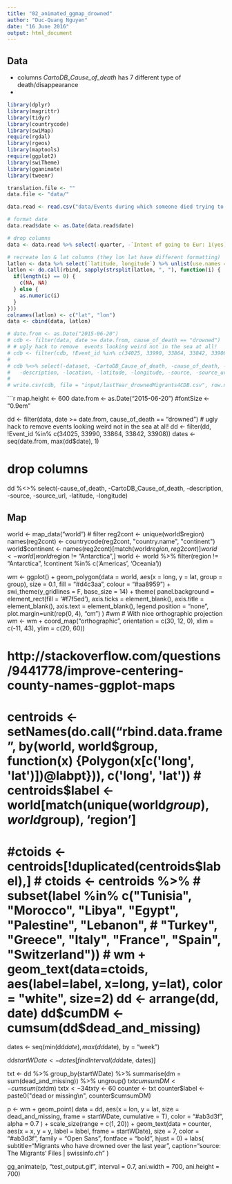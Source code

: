 ```yaml
---
title: "02_animated_ggmap_drowned"
author: "Duc-Quang Nguyen"
date: "16 June 2016"
output: html_document
---
```


## Data

* columns *CartoDB_Cause_of_death* has 7 different type of death/disappearance
* 

```r
library(dplyr)
library(magrittr)
library(tidyr)
library(countrycode)
library(swiMap)
require(rgdal)
library(rgeos)
library(maptools)
require(ggplot2)
library(swiTheme)
library(gganimate)
library(tweenr)

translation.file <- ""
data.file <- "data/"
```

```r
data.read <- read.csv("data/Events during which someone died trying to reach or stay in Europe - Events.csv", stringsAsFactors = F, check.names = F)

# format date
data.read$date <- as.Date(data.read$date)

# drop columns
data <- data.read %>% select(-quarter, -`Intent of going to Eur: 1(yes) 0(not confirmed)`, -`Somme Dedoublement`, -`name`)

# recreate lon & lat columns (they lon lat have different formatting)
latlon <- data %>% select(`latitude, longitude`) %>% unlist(use.names = F)
latlon <- do.call(rbind, sapply(strsplit(latlon, ", "), function(i) {
  if(length(i) == 0) {
    c(NA, NA)
  } else {
    as.numeric(i)
  }
}))
colnames(latlon) <- c("lat", "lon")
data <- cbind(data, latlon)

```

```r
# date.from <- as.Date("2015-06-20")
# cdb <- filter(data, date >= date.from, cause_of_death == "drowned")
# # ugly hack to remove  events looking weird not in the sea at all!
# cdb <- filter(cdb, !Event_id %in% c(34025, 33990, 33864, 33842, 33908), !is.na(lon))
# 
# cdb %<>% select(-dataset, -CartoDB_Cause_of_death, -cause_of_death, -Event_id,
#   -description, -location, -latitude, -longitude, -source, -source_url, -`route (Frontex)`)
# 
# write.csv(cdb, file = "input/lastYear_drownedMigrants4CDB.csv", row.names = F)

```

```r
map.height <- 600
date.from <- as.Date("2015-06-20")
#fontSize <- "0.9em"

dd <- filter(data, date >= date.from, cause_of_death == "drowned")
# ugly hack to remove  events looking weird not in the sea at all!
dd <- filter(dd, !Event_id %in% c(34025, 33990, 33864, 33842, 33908))
dates <- seq(date.from, max(dd$date), 1)

# drop columns
dd %<>% select(-cause_of_death, -CartoDB_Cause_of_death, -description, -source, -source_url, -latitude, -longitude)

## Map

world <- map_data("world")
# filter
reg2cont <- unique(world$region)
names(reg2cont) <- countrycode(reg2cont, "country.name", "continent")
world$continent <- names(reg2cont)[match(world$region, reg2cont)]
world <- world[world$region != "Antarctica",]
world <- world %>% 
  filter(region !=  "Antarctica", !continent %in% c('Americas', 'Oceania'))


wm <- ggplot() + 
  geom_polygon(data = world, aes(x = long, y = lat, group = group), 
    size = 0.1, fill = "#d4c3aa", colour = "#aa8959") + 
  swi_theme(y_gridlines = F, base_size = 14) + 
  theme(
    panel.background = element_rect(fill = '#f7f5ed'),
    axis.ticks = element_blank(), 
    axis.title = element_blank(), 
    axis.text = element_blank(),
    legend.position = "none",
    plot.margin=unit(rep(0, 4), "cm")
  )
#wm 
 # With nice orthographic projection
wm <- wm + coord_map("orthographic",  orientation = c(30, 12, 0), xlim = c(-11, 43), ylim = c(20, 60))



# http://stackoverflow.com/questions/9441778/improve-centering-county-names-ggplot-maps
# centroids <- setNames(do.call("rbind.data.frame", by(world, world$group, function(x) {Polygon(x[c('long', 'lat')])@labpt})), c('long', 'lat')) 
# centroids$label <- world[match(unique(world$group), world$group), 'region']
# #ctoids <- centroids[!duplicated(centroids$label),]
# ctoids <- centroids %>% 
#   subset(label %in% c("Tunisia", "Morocco", "Libya", "Egypt", "Palestine", "Lebanon", 
#                     "Turkey", "Greece", "Italy", "France", "Spain", "Switzerland"))
# wm + geom_text(data=ctoids, aes(label=label, x=long, y=lat), color = "white", size=2)
dd <- arrange(dd, date)
dd$cumDM <- cumsum(dd$dead_and_missing)

dates <- seq(min(dd$date), max(dd$date), by = "week")

dd$startWDate <- dates[findInterval(dd$date, dates)]

txt <- dd %>% group_by(startWDate) %>% summarise(dm = sum(dead_and_missing)) %>% ungroup()
txt$cumsumDM <- cumsum(txt$dm)
txt$x <- 34
txt$y <- 60
counter <- txt
counter$label <- paste0("dead or missing\n", counter$cumsumDM)

p <- wm + geom_point(
  data = dd, aes(x = lon, y = lat, size = dead_and_missing, frame = startWDate, cumulative = T), 
  color = "#ab3d3f", alpha = 0.7
  ) + scale_size(range = c(1, 20)) +
  geom_text(data = counter, aes(x = x, y = y, label = label, frame = startWDate), 
    size = 7, color = "#ab3d3f", family = "Open Sans", fontface = "bold", hjust = 0) +
  labs(
    subtitle="Migrants who have drowned over the last year", 
       caption="source: The Migrants' Files | swissinfo.ch"
  )

gg_animate(p, "test_output.gif", interval = 0.7, ani.width = 700, ani.height = 700)
